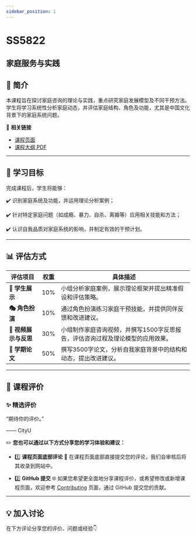 ```yaml
---
sidebar_position: 1
---
```


# SS5822
## 家庭服务与实践

## **📘 简介**
本课程旨在探讨家庭咨询的理论与实践，重点研究家庭发展模型及不同干预方法。学生将学习系统性分析家庭动态，并评估家庭结构、角色及功能，尤其是中国文化背景下的家庭系统问题。

🔗 **相关链接**
- [课程页面](https://www.cityu.edu.hk/catalogue/pg/202425/course/SS5822.htm)
- [课程大纲 PDF](https://www.cityu.edu.hk/catalogue/pg/202425/course/SS5822.pdf)

---

## **🎯 学习目标**

完成课程后，学生将能够：

✔️ 识别家庭系统及功能，并运用理论分析案例；

✔️ 针对特定家庭问题（如成瘾、暴力、自杀、离婚等）应用相关技能和方法；

✔️ 认识自我品质对家庭系统的影响，并制定有效的干预计划。

---

## **📊 评估方式**

| **评估项目**             | **权重** | **具体描述**                                                                                       |
|------------------------|---------|---------------------------------------------------------------------------------------------------|
| **🎤 学生展示**          | 10%     | 小组分析家庭案例，展示理论框架并提出精准假设和评估策略。                                                     |
| **🎭 角色扮演**          | 10%     | 通过角色扮演练习家庭干预技能，并提供同伴反馈和改进建议。                                                     |
| **📄 视频展示与反思**      | 30%     | 小组制作家庭咨询视频，并撰写1500字反思报告，评估咨询过程及理论模型的应用效果。                                        |
| **📄 学期论文**          | 50%     | 撰写3500字论文，分析自我家庭背景中的结构和动态，提出改进建议。                                                 |

---

## **💬 课程评价**

### ✨ **精选评价**
<div className={commentStyles.commentBox}>
    <p className={commentStyles.commentText}>
        “期待你的评价。”
    </p>
    <p className={commentStyles.commentAuthor}>—— CityU</p>
</div>

✏️ **您也可以通过以下方式分享您的学习体验和建议：**

- 1️⃣ **课程页面底部评论**
💬 在课程页面底部直接提交您的评论，我们会审核后将其收录到网站中。

- 2️⃣ **GitHub 提交**
🌐 如果您希望更全面地分享课程评价，或希望修改或新增课程页面，欢迎参考 [Contributing](https://penjc.github.io/CityU/contributing) 页面，通过 GitHub 提交您的贡献。

---

## **💡 加入讨论**

在下方评论分享您的评价、问题或经验👇
<Utterances />
